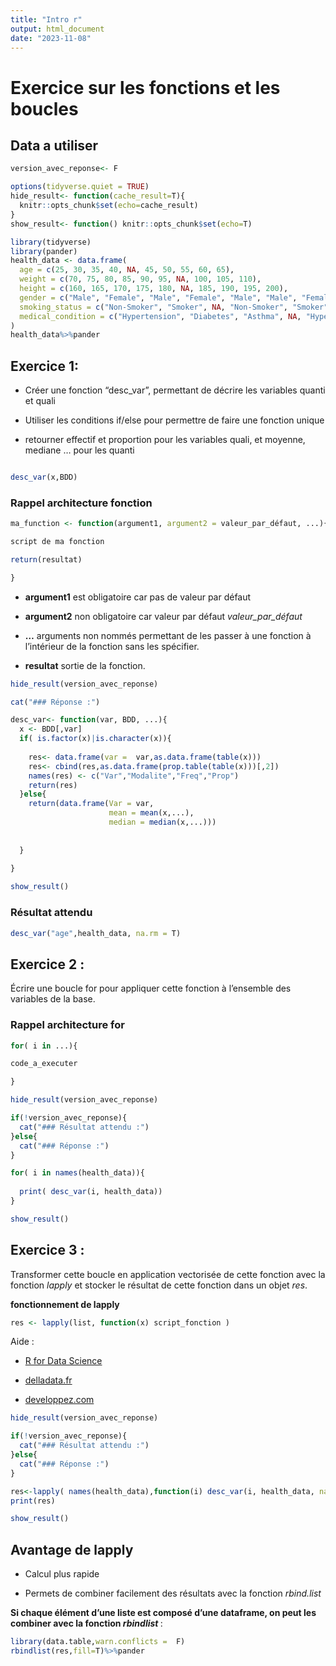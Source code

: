 ```yaml
---
title: "Intro r"
output: html_document
date: "2023-11-08"
---
```


# Exercice sur les fonctions et les boucles

## Data a utiliser


```r
version_avec_reponse<- F

options(tidyverse.quiet = TRUE)
hide_result<- function(cache_result=T){
  knitr::opts_chunk$set(echo=cache_result)
}
show_result<- function() knitr::opts_chunk$set(echo=T)

```


```r
library(tidyverse)
library(pander)
health_data <- data.frame(
  age = c(25, 30, 35, 40, NA, 45, 50, 55, 60, 65),
  weight = c(70, 75, 80, 85, 90, 95, NA, 100, 105, 110),
  height = c(160, 165, 170, 175, 180, NA, 185, 190, 195, 200),
  gender = c("Male", "Female", "Male", "Female", "Male", "Male", "Female", NA, "Male", "Female"),
  smoking_status = c("Non-Smoker", "Smoker", NA, "Non-Smoker", "Smoker", "Smoker", "Non-Smoker", "Non-Smoker", "Smoker", "Non-Smoker"),
  medical_condition = c("Hypertension", "Diabetes", "Asthma", NA, "Hypertension", "Asthma", "Diabetes", "Hypertension", "Asthma", "Diabetes")
)
health_data%>%pander
```


## Exercice 1:

- Créer une fonction "desc_var", permettant de décrire les variables quanti et quali

- Utiliser les conditions if/else pour permettre de faire une fonction unique

- retourner effectif et proportion pour les variables quali, et moyenne, mediane ... pour les quanti


```r

desc_var(x,BDD)

```

### Rappel architecture fonction

```r
ma_function <- function(argument1, argument2 = valeur_par_défaut, ...){

script de ma fonction

return(resultat)

}

```

- **argument1** est obligatoire car pas de valeur par défaut

- **argument2** non obligatoire car valeur par défaut *valeur_par_défaut*

- **...** arguments non nommés permettant de les passer à une fonction à l'intérieur de la fonction sans les spécifier.

- **resultat** sortie de la fonction.

```r
hide_result(version_avec_reponse)

cat("### Réponse :")
```


```r

desc_var<- function(var, BDD, ...){
  x <- BDD[,var]
  if( is.factor(x)|is.character(x)){
    
    res<- data.frame(var =  var,as.data.frame(table(x)))
    res<- cbind(res,as.data.frame(prop.table(table(x)))[,2])
    names(res) <- c("Var","Modalite","Freq","Prop")
    return(res)
  }else{
    return(data.frame(Var = var, 
                      mean = mean(x,...),
                      median = median(x,...)))
    
    
  }
  
}


```


```r
show_result()
```

### Résultat attendu 

```r
desc_var("age",health_data, na.rm = T)

```

## Exercice 2 :

Écrire une boucle for pour appliquer cette fonction à l'ensemble des variables de la base.

### Rappel architecture for

```r
for( i in ...){

code_a_executer

}

```





```r
hide_result(version_avec_reponse)

if(!version_avec_reponse){
  cat("### Résultat attendu :")
}else{
  cat("### Réponse :")
}
```



```r


for( i in names(health_data)){
  
  print( desc_var(i, health_data))
}

```


```r
show_result()
```




## Exercice 3 :

Transformer cette boucle en application vectorisée de cette fonction avec la fonction *lapply* et stocker le résultat de cette fonction dans un objet *res*.

**fonctionnement de lapply **
```r
res <- lapply(list, function(x) script_fonction )
```

Aide : 

- [R for Data Science](https://r4ds.had.co.nz/iteration.html#the-map-functions)

- [delladata.fr](https://delladata.fr/les-fonctions-lapply-sapply-apply/)

- [developpez.com](https://r.developpez.com/tutoriels/cours-complet-programmation-r/?page=concepts-avances)



```r
hide_result(version_avec_reponse)

if(!version_avec_reponse){
  cat("### Résultat attendu :")
}else{
  cat("### Réponse :")
}
```



```r


res<-lapply( names(health_data),function(i) desc_var(i, health_data, na.rm=T))
print(res)

```


```r
show_result()
```


## Avantage de lapply 

- Calcul plus rapide

- Permets de combiner facilement des résultats avec la fonction *rbind.list*

**Si chaque élément d'une liste est composé d'une dataframe, on peut les combiner avec la fonction *rbindlist* ** :

```r
library(data.table,warn.conflicts =  F)
rbindlist(res,fill=T)%>%pander
```


